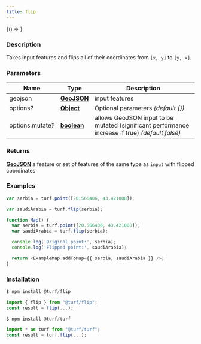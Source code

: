 ```yaml
---
title: flip
---
```



<!-- Expose turf as global var for experimenting in the browser console -->

<BrowserOnly>{() => <WindowTurfGlobal turf={turf} />}</BrowserOnly>

### Description

Takes input features and flips all of their coordinates from `[x, y]` to `[y, x]`.

### Parameters

| Name                   | Type                                                                                              | Description                                                                                     |
| ---------------------- | ------------------------------------------------------------------------------------------------- | ----------------------------------------------------------------------------------------------- |
| geojson                | **[GeoJSON](https://tools.ietf.org/html/rfc7946#section-3)**                                      | input features                                                                                  |
| options<i>?</i>        | **[Object](https://developer.mozilla.org/docs/Web/JavaScript/Reference/Global_Objects/Object)**   | Optional parameters _(default \{\})_                                                            |
| options.mutate<i>?</i> | **[boolean](https://developer.mozilla.org/docs/Web/JavaScript/Reference/Global_Objects/Boolean)** | allows GeoJSON input to be mutated (significant performance increase if true) _(default false)_ |

### Returns

**[GeoJSON](https://tools.ietf.org/html/rfc7946#section-3)** a feature or set of features of the same type as `input` with flipped coordinates

### Examples

```javascript
var serbia = turf.point([20.566406, 43.421008]);

var saudiArabia = turf.flip(serbia);
```

```javascript live
function Map() {
  var serbia = turf.point([20.566406, 43.421008]);
  var saudiArabia = turf.flip(serbia);

  console.log('Original point:', serbia);
  console.log('Flipped point:', saudiArabia);

  return <ExampleMap addToMap={{ serbia, saudiArabia }} />;
}
```

### Installation

```javascript
$ npm install @turf/flip

import { flip } from "@turf/flip";
const result = flip(...);
```

```javascript
$ npm install @turf/turf

import * as turf from "@turf/turf";
const result = turf.flip(...);
```
